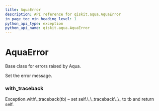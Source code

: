 ```yaml
---
title: AquaError
description: API reference for qiskit.aqua.AquaError
in_page_toc_min_heading_level: 1
python_api_type: exception
python_api_name: qiskit.aqua.AquaError
---
```


# AquaError

<Class id="qiskit.aqua.AquaError" name="AquaError" isDedicatedPage={true} github="https://github.com/qiskit-community/qiskit-aqua/tree/stable/0.7/qiskit/aqua/aqua_error.py" signature="AquaError(*message)">
  Base class for errors raised by Aqua.

  Set the error message.

  ### with\_traceback

  <Function id="qiskit.aqua.AquaError.with_traceback" name="with_traceback" signature="with_traceback()">
    Exception.with\_traceback(tb) – set self.\_\_traceback\_\_ to tb and return self.
  </Function>
</Class>

